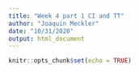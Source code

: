 ```yaml
---
title: "Week 4 part 1 CI and TT"
author: "Joaquin Meckler"
date: "10/31/2020"
output: html_document
---
```


```r
knitr::opts_chunk$set(echo = TRUE)
```
